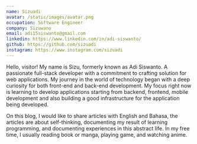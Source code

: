 ```yaml
---
name: Sizuadi
avatar: /static/images/avatar.png
occupation: Software Engineer
company: Sizuwano
email: adi15siswanto@gmail.com
linkedin: https://www.linkedin.com/in/adi-siswanto/
github: https://github.com/sizuadi
instagram: https://www.instagram.com/sizuadi
---
```


Hello, visitor! My name is Sizu, formerly known as Adi Siswanto. A passionate full-stack developer with a commitment to crafting solution for web applications. My journey in the world of technology began with a deep curiosity for both front-end and back-end development. My focus right now is learning to develop applications starting from  backend, frontend, mobile development and also building a good infrastructure for the application being developed. 

On this blog, I would like to share articles with English and Bahasa, the articles are about self-thinking, documenting my result of learning programming, and documenting experiences in this abstract life. In my free time, I usually reading book or manga, playing game, and watching anime. 
